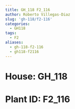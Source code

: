```yaml
---
title: GH_118 F2_116
author: Roberto Villegas-Diaz
slug: 'gh-118/f2-116'
categories:
  - GH118
tags:
  - F2
aliases:
  - gh-118-f2-116
  - gh118-f2116
---
```


# **House**: GH_118
# **Plant ID**: F2_116
